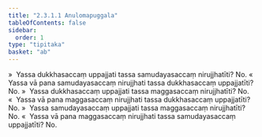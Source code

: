 ```yaml
---
title: "2.3.1.1 Anulomapuggala"
tableOfContents: false
sidebar:
  order: 1
type: "tipitaka"
basket: "ab"
---
```



<DynamicBreadcrumb />

<Division number="136">

<Paragraph number="681">
»  Yassa dukkhasaccaṃ uppajjati tassa samudayasaccaṃ nirujjhatīti? No.
</Paragraph>

<Paragraph number="682">
«  Yassa vā pana samudayasaccaṃ nirujjhati tassa dukkhasaccaṃ uppajjatīti? No.
</Paragraph>

<Paragraph number="683">
»  Yassa dukkhasaccaṃ uppajjati tassa maggasaccaṃ nirujjhatīti? No.
</Paragraph>

<Paragraph number="684">
«  Yassa vā pana maggasaccaṃ nirujjhati tassa dukkhasaccaṃ uppajjatīti? No.
</Paragraph>

</Division>
<Division number="137">

<Paragraph number="685">
»  Yassa samudayasaccaṃ uppajjati tassa maggasaccaṃ nirujjhatīti? No.
</Paragraph>

<Paragraph number="686">
«  Yassa vā pana maggasaccaṃ nirujjhati tassa samudayasaccaṃ uppajjatīti? No.
</Paragraph>
</Division>